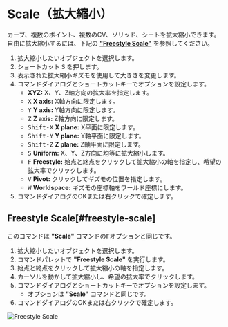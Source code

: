 
# Scale（拡大縮小）

<Reference shortcut="S" command="Scale" button="コマンドバー左" />

カーブ、複数のポイント、複数のCV、ソリッド、シートを拡大縮小できます。<br />
自由に拡大縮小するには、下記の [**"Freestyle Scale"**](#freestyle-scale) を参照してください。

1. 拡大縮小したいオブジェクトを選択します。
2. ショートカット <kbd>S</kbd> を押します。
3. 表示された拡大縮小ギズモを使用して大きさを変更します。 
4. コマンドダイアログとショートカットキーでオプションを設定します。
   - **XYZ:** X、Y、Z軸方向の拡大率を指定します。
   - <kbd>X</kbd> **X axis:** X軸方向に限定します。
   - <kbd>Y</kbd> **Y axis:** Y軸方向に限定します。
   - <kbd>Z</kbd> **Z axis:** Z軸方向に限定します。
   - <kbd>Shift-X</kbd> **X plane:** X平面に限定します。
   - <kbd>Shift-Y</kbd> **Y plane:** Y軸平面に限定します。
   - <kbd>Shift-Z</kbd> **Z plane:** Z軸平面に限定します。
   - <kbd>S</kbd> **Uniform:** X、Y、Z方向に均等に拡大縮小します。
   - <kbd>F</kbd> **Freestyle:** 始点と終点をクリックして拡大縮小の軸を指定し、希望の拡大率でクリックします。
   - <kbd>V</kbd> **Pivot:** クリックしてギズモの位置を指定します。
   - <kbd>W</kbd> **Worldspace:** ギズモの座標軸をワールド座標にします。
4. コマンドダイアログのOKまたは右クリックで確定します。

## Freestyle Scale[#freestyle-scale]

このコマンドは **"Scale"** コマンドの<kbd>F</kbd>オプションと同じです。

1. 拡大縮小したいオブジェクトを選択します。
2. コマンドパレットで **"Freestyle Scale"** を実行します。
3. 始点と終点をクリックして拡大縮小の軸を指定します。
4. カーソルを動かして拡大縮小し、希望の拡大率でクリックします。
5. コマンドダイアログとショートカットキーでオプションを設定します。
   - オプションは **"Scale"** コマンドと同じです。
6. コマンドダイアログのOKまたは右クリックで確定します。

![Freestyle Scale](/img/freestyle-scale.gif)